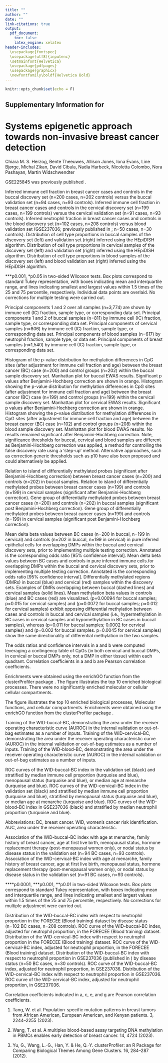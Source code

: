 ```yaml
---
title: ""
author: ""
date: ""
link-citations: true
output:
  pdf_document:
    toc: false
    latex_engine: xelatex
header-includes:
  \usepackage{fontspec}
  \usepackage[utf8]{inputenc}
  \setmainfont{Helvetica}
  \usepackage{pdfpages}
  \usepackage{graphicx}
  \newfontfamily\boldf{Helvetica Bold}
---
```


```r
knitr::opts_chunk$set(echo = F)
```


## Supplementary Information for {.unlisted .unnumbered}

# Systems epigenetic approach towards non-invasive breast cancer detection {.unlisted .unnumbered}

Chiara M. S. Herzog, Bente Theeuwes, Allison Jones, Iona Evans, Line Bjørge, Michal Zikan, David Cibula, Nadia Harbeck, Nicoletta Colombo, Nora Pashayan, Martin Widschwendter

\tableofcontents

\newcommand\invisiblesection[1]{%
  \refstepcounter{subsection}%
  \addcontentsline{toc}{subsection}{#1}%
  \sectionmark{#1}}

\newpage

\section{Supplementary Tables}

\invisiblesection{Supplementary Table 1. BRCA1/2 mutation carrier dataset overview. }

\textbf{Supplementary Table 1. BRCA1/2 mutation carrier dataset overview.}

\begin{center}
\includegraphics[trim=1cm 0cm 1cm 0, clip,width=0.9\textwidth]{./pdf/ST1.pdf}
\end{center}

\newpage


\invisiblesection{Supplementary Table 2. Breast tissue DNA methylation dataset numbers and characteristics.}

\textbf{Supplementary Table 2. Breast tissue DNA methylation dataset numbers and characteristics.}

\begin{center}
\includegraphics[trim=1cm 9cm 1cm 0, clip,width=0.9\textwidth]{./pdf/ST2.pdf}
\end{center}

GSE225845 was previously published \textsuperscript{1}.


\newpage

\section{Supplementary Figures}


\invisiblesection{Supplementary Figure 1. Comparison of cell type proportion in breast cancer cases and controls in the discovery and validation sets.}

\begin{center}
\includegraphics[trim=0cm 0cm 0cm 0, clip,width=0.9\textwidth]{./pdf/ED3.pdf}
\end{center}

\textbf{Supplementary Figure 1. Comparison of cell type proportion in breast cancer cases and controls in the discovery and validation sets. a} Inferred immune cell fraction in breast cancer cases and controls in the buccal discovery set (n=200 cases, n=202 controls) versus the buccal validation set (n=94 cases, n=93 controls). \textbf{b} Inferred immune cell fraction in breast cancer cases and controls in the cervical discovery set (n=199 cases, n=199 controls) versus the cervical validation set (n=91 cases, n=93 controls). \textbf{c} Inferred neutrophil fraction in breast cancer cases and controls in the blood discovery set (n=102 cases, n=208 controls) versus blood validation set (GSE237036; previously published in \textsuperscript{2}; n=50 cases, n=30 controls). \textbf{d} Distribution of cell type proportions in buccal samples of the discovery set (left) and validation set (right) inferred using the HEpiDISH algorithm. \textbf{e} Distribution of cell type proportions in cervical samples of the discovery set (left) and validation set (right) inferred using the HEpiDISH algorithm. \textbf{f} Distribution of cell type proportions in blood samples of the discovery set (left) and blood validation set (right) inferred using the HEpiDISH algorithm.

\*\*\*p\textless0.001, \*p\textless0.05 in two-sided Wilcoxon tests. Box plots correspond to standard Tukey representation, with boxes indicating mean and interquartile range, and lines indicating smallest and largest values within 1.5 times of the 25\textsuperscript{th} and 75\textsuperscript{th} percentile, respectively. Individual data points are overlaid. No corrections for multiple testing were carried out.


\invisiblesection{Supplementary Figure 2. Principal Component Analysis (PCA) of the top 20\% variable CpGs from all methylation datasets utilized in the present study for both discovery and validation purposes.}

\begin{center}
\includegraphics[trim=0cm 0cm 0cm 0, clip,width=0.9\textwidth]{./pdf/ED1_edited.pdf}
\end{center}

\textbf{Supplementary Figure 2. Principal Component Analysis (PCA) of the top 20\% variable CpGs from all methylation datasets utilized in the present study for both discovery and validation purposes.} Principal components 1 and 2 over all samples (n=3,774) are shown by \textbf{a} immune cell (IC) fraction, \textbf{b} sample type, or \textbf{c} corresponding data set. \textbf{d} Principal components 1 and 2 of buccal samples (n=811) by immune cell (IC) fraction, \textbf{e} sample type, or \textbf{f} corresponding data set. \textbf{g} Principal components of cervical samples (n=806) by immune cell (IC) fraction, \textbf{h} sample type, or \textbf{i} corresponding data set. Principal components of blood samples (n=617) by \textbf{j} neutrophil fraction, \textbf{k} sample type, or \textbf{l} data set. \textbf{m} Principal components of breast samples (n=1,540) by immune cell (IC) fraction, \textbf{n} sample type, \textbf{o} or corresponding data set.

\newpage

\invisiblesection{Supplementary Figure 3. Differential methylation analysis in buccal, cervical, and blood discovery sets.}

\begin{center}
\includegraphics[trim=0cm 0cm 0cm 0, clip,width=0.9\textwidth]{./pdf/ED4.pdf}
\end{center}

\textbf{Supplementary Figure 3. Differential methylation analysis in buccal, cervical, and blood discovery sets. a} Histogram of the p-value distribution for methylation differences in CpG sites (after adjustment for immune cell fraction and age) between the breast cancer (BC) case (n=200) and control groups (n=202)  within the buccal sample discovery set. \textbf{b} Manhattan plot for buccal EWAS results. Significant p values after Benjamini-Hochberg correction are shown in orange. \textbf{c} Histogram showing the p-value distribution for methylation differences in CpG sites (after adjustment for immune cell fraction and age) between the breast cancer (BC) case (n=199) and control groups (n=199) within the cervical sample discovery set. \textbf{d} Manhattan plot for cervical EWAS results. Significant p values after Benjamini-Hochberg correction are shown in orange. \textbf{e} Histogram showing the p-value distribution for methylation differences in CpG sites (after adjustment for immune cell fraction and age) between the breast cancer (BC) case (n=102) and control groups (n=208) within the blood sample discovery set. \textbf{f} Manhattan plot for blood EWAS results. No results remained significant after Benjamini-Hochberg correction. Note, significance thresholds for buccal, cervical and blood samples are different as Benjamini-Hochberg correction was applied, a method for controlling the false discovery rate using a ‘step-up’ method. Alternative approaches, such as correction generic thresholds such as p\textless10\textsuperscript{-5} have also been proposed and could alternatively be applied.

\newpage

\invisiblesection{Supplementary Figure 4. Relation to island and gene group of differentially methylated probes between breast cancer cases and controls}

\begin{center}
\includegraphics[trim=0cm 0cm 0cm 0, clip,width=0.9\textwidth]{./pdf/ED5.pdf}
\end{center}

\textbf{Supplementary Figure 4. Relation to island and gene group of differentially methylated probes between breast cancer cases and controls. a} Relation to island of differentially methylated probes (significant after Benjamini-Hochberg correction) between breast cancer cases (n=200) and controls (n=202) in buccal samples. \textbf{b} Relation to island of differentially methylated probes between breast cancer cases (n=199) and controls (n=199) in cervical samples (significant after Benjamini-Hochberg correction). \textbf{c} Gene group of differentially methylated probes between breast cancer cases (n=200) and controls (n=202) in buccal samples (significant post Benjamini-Hochberg correction). \textbf{d} Gene group of differentially methylated probes between breast cancer cases (n=199) and controls (n=199) in cervical samples (significant post Benjamini-Hochberg correction).

\newpage

\invisiblesection{Supplementary Figure 5. Comparison of methylated signals in epithelial and immune fractions and differential methylated region analysis in buccal and cervical cells.}

\begin{center}
\includegraphics[trim=0cm 0cm 0cm 0, clip,width=0.9\textwidth]{./pdf/ED6.pdf}
\end{center}

\textbf{Supplementary Figure 5. Comparison of methylated signals in epithelial and immune fractions and differential methylated region analysis in buccal and cervical cells. a} Mean delta beta values between BC cases (n=200 in buccal, n=199 in cervical) and controls (n=202 in buccal, n=199 in cervical) in pure inferred epithelial cells for overlapping DMPs within the buccal and cervical discovery sets, prior to implementing multiple testing correction. Annotated is the corresponding odds ratio [95\% confidence interval]. \textbf{b} Mean delta beta values between BC cases and controls in pure inferred immune cells.for overlapping DMPs within the buccal and cervical discovery sets, prior to implementing multiple testing correction. Annotated is the corresponding odds ratio [95\% confidence interval]. \textbf{c} Differentially methylated regions (DMRs) in buccal (blue) and cervical (red) samples within the discovery sets. \textbf{d} Examples of DMRs overlapping between buccal (dashed lines) and cervical samples (solid lines). Mean methylation beta values in controls (blue) and BC cases (red) are visualized. \textit{NCK1/RP11-85F14.1} (p=0.00094 for buccal samples; p=0.015 for cervical samples) and \textit{CCDC88C} (p=0.0072 for buccal samples; p=0.012 for cervical samples) exhibit opposing differential methylation between cases and controls in buccal and cervical samples (i.e., hypermethylation in BC cases in cervical samples and hypomethylation in BC cases in buccal samples), whereas \textit{RP11-551L14.1} (p=0.011 for buccal samples; 0.0002 for cervical samples) and \textit{LTBP4} (p=0.002 for buccal samples. p=0.0045 for cervical samples) show the same directionality of differential methylation in the two samples.

The odds ratios and confidence intervals in a and b were computed leveraging a contingency table of CpGs (in both cervical and buccal DMPs, in cervical or buccal DMPs only, not a DMP in either tissue) within each quadrant.  Correlation coefficients in a and b are Pearson correlation coefficients.

\newpage

\invisiblesection{Supplementary Figure 6. Functional enrichment analysis of differentially methylated positions (adjusted p-value after BH correction: \textless0.05) identified between breast cancer cases and controls in the buccal discovery set (585 CpGs).}

\begin{center}
\includegraphics[trim=0cm 0cm 0cm 0, clip,width=0.9\textwidth]{./pdf/ED7.pdf}
\end{center}

\textbf{Supplementary Figure 6. Functional enrichment analysis of differentially methylated positions (adjusted p-value after BH correction: \textless0.05) identified between breast cancer cases and controls in the buccal discovery set (585 CpGs).} Enrichments were obtained using the enrichGO function from the clusterProfiler package \textsuperscript{3}. The figure illustrates the top 10 enriched biological processes. There were no significantly enriched molecular or cellular cellular compartments.

\newpage

\invisiblesection{Supplementary Figure 7. Functional enrichment analysis of differentially methylated positions (adjusted p-value after BH correction: \textless0.05) identified between breast cancer cases and controls in the cervical discovery set (21,614 CpGs).}

\begin{center}
\includegraphics[trim=0cm 0cm 0cm 0, clip,width=0.9\textwidth]{./pdf/ED8.pdf}
\end{center}

\textbf{Supplementary Figure 7. Functional enrichment analysis of differentially methylated positions (adjusted p-value after BH correction: \textless0.05) identified between breast cancer cases and controls in the cervical discovery set (21,614 CpGs). a} The figure illustrates the top 10 enriched biological processes, \textbf{b} Molecular functions, and \textbf{c} cellular compartments. Enrichments were obtained using the enrichGO function from the clusterProfiler package \textsuperscript{3}.

\newpage


\invisiblesection{Supplementary Figure 8. Training of DNAme indices distinguishing breast cancer cases from controls based on three tissue types.}

\begin{center}
\includegraphics[trim=0cm 0cm 0cm 0, clip,width=0.9\textwidth]{./pdf/ED2.pdf}
\end{center}

\textbf{Supplementary Figure 8. Training of DNAme indices distinguishing breast cancer cases from controls based on three tissue types. a} Training of the WID-buccal-BC, demonstrating the area under the receiver operating characteristic curve (AUROC) in the internal validation or \textbf{b} out-of-bag estimates as a number of inputs. \textbf{c} Training of the WID-cervical-BC, demonstrating the area under the receiver operating characteristic curve (AUROC) in the internal validation or \textbf{d} out-of-bag estimates as a number of inputs. \textbf{e} Training of the WID-blood-BC, demonstrating the area under the receiver operating characteristic curve (AUROC) in the internal validation or \textbf{f} out-of-bag estimates as a number of inputs.

\newpage

\invisiblesection{Supplementary Figure 9. ROC curves of unadjusted WID-buccal-, -cervical-, and -blood-BC indices in the validation sets}

\begin{center}
\includegraphics[trim=0cm 0cm 0cm 0, clip,width=0.9\textwidth]{./pdf/ED9.pdf}
\end{center}

\textbf{Supplementary Figure 9. ROC curves of unadjusted WID-buccal-, -cervical-, and -blood-BC indices in the validation sets. a} ROC curves of the WID-buccal-BC index in the validation set (black) and stratified by median immune cell proportion (turquoise and blue), \textbf{b} menopausal status (turquoise and blue), or \textbf{c} median age at menarche (turquoise and blue). \textbf{d} ROC curves of the WID-cervical-BC index in the validation set (black) and stratified by median immune cell proportion (turquoise and blue), \textbf{e} stratified by menopausal status (turquoise and blue), or \textbf{f} median age at menarche (turquoise and blue). \textbf{g} ROC curves of the WID-blood-BC index in GSE237036 (black) and stratified by median neutrophil proportion (turquoise and blue).

Abbreviations: BC, breast cancer. WID, women's cancer risk identification. AUC, area under the receiver operating characteristic.

\newpage

\invisiblesection{Supplementary Figure 10. Assessment of the association of the WID-buccal-BC and WID-cervical-BC index (adjusted for age and IC) with epidemiological factors.}

\begin{center}
\includegraphics[trim=0cm 0cm 0cm 0, clip,width=0.9\textwidth]{./pdf/ED10.pdf}
\end{center}

\textbf{Supplementary Figure 10. Assessment of the association of the WID-buccal-BC and WID-cervical-BC index (adjusted for age and IC) with epidemiological factors. a} Association of the WID-buccal-BC index with age at menarche, \textbf{b} family history of breast cancer, \textbf{c} age at first live birth, \textbf{d} menopausal status, \textbf{e} hormone replacement therapy (post-menopausal women only), or \textbf{f} nodal status by disease status in the validation set (n=94 BC cases, n=93 controls). \textbf{g} Association of the WID-cervical-BC index with age at menarche, \textbf{h} family history of breast cancer, \textbf{i} age at first live birth, \textbf{j} menopausal status, \textbf{k} hormone replacement therapy (post-menopausal women only), or \textbf{l} nodal status by disease status in the validation set (n=91 BC cases, n=93 controls).

\*\*\*\*p\textless0.0001, \*\*\*p\textless0.001, \*\*p\textless0.01 in two-sided Wilcoxon tests. Box plots correspond to standard Tukey representation, with boxes indicating mean and interquartile range, and lines indicating smallest and largest values within 1.5 times of the 25\textsuperscript{th} and 75\textsuperscript{th} percentile, respectively. No corrections for multiple adjustment were carried out.

\newpage


\invisiblesection{Supplementary Figure 11. WID-buccal-BC and WID-cervical-BC performance in blood samples.}

\begin{center}
\includegraphics[trim=0cm 0cm 0cm 0, clip,width=0.9\textwidth]{./pdf/ED11.pdf}
\end{center}

\textbf{Supplementary Figure 11. WID-buccal-BC and WID-cervical-BC performance in blood samples. a} Distribution of the WID-buccal-BC index with respect to neutrophil proportion in the FORECEE (Blood training) dataset by disease status (n=102 BC cases, n=208 controls). \textbf{b} ROC curve of the WID-buccal-BC index, adjusted for neutrophil proportion, in the FORECEE (Blood training) dataset. \textbf{c} Distribution of the WID-cervical-BC index with respect to neutrophil proportion in the FORECEE (Blood training) dataset. \textbf{d} ROC curve of the WID-cervical-BC index, adjusted for neutrophil proportion, in the FORECEE (Blood training) dataset. \textbf{e} Distribution of the WID-buccal-BC index with respect to neutrophil proportion in GSE237036 (published in \textsuperscript{2}) by disease status (n=50 BC cases, n=30 controls). \textbf{f} ROC curve of the WID-buccal-BC index, adjusted for neutrophil proportion, in GSE237036. \textbf{g} Distribution of the WID-cervical-BC index with respect to neutrophil proportion in GSE237036. \textbf{h} ROC curve of the WID-cervical-BC index, adjusted for neutrophil proportion, in GSE237036.

Correlation coefficients indicated in a, c, e, and g are Pearson correlation coefficients.

\newpage

\section{Supplementary References}

1. Tang, W. et al. Population-specific mutation patterns in breast tumors from African American, European American, and Kenyan patients. \textbf{Cancer Res. Commun.} 3, 2244–2255 (2023).

2. Wang, T. et al. A multiplex blood-based assay targeting DNA methylation in PBMCs enables early detection of breast cancer. \textbf{Nat. Commun.} 14, 4724 (2023).
  
3. Yu, G., Wang, L.-G., Han, Y. & He, Q.-Y. clusterProfiler: an R Package for Comparing Biological Themes Among Gene Clusters. \textbf{OMICS: A J. Integr. Biol.} 16, 284–287 (2012).
  

